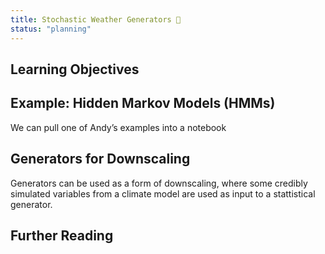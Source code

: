```yaml
---
title: Stochastic Weather Generators 🚧
status: "planning"
---
```


## Learning Objectives {.unnumbered}


## Example: Hidden Markov Models (HMMs)

We can pull one of Andy's examples into a notebook

## Generators for Downscaling

Generators can be used as a form of downscaling, where some credibly simulated variables from a climate model are used as input to a stattistical generator.

## Further Reading {.unnumbered}